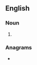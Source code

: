 {{also|Zos}}

==English==

===Noun===
{{head|en|noun plural form}}

# {{plural of|zo|lang=en}}

===Anagrams===
* {{l|en|soz}}